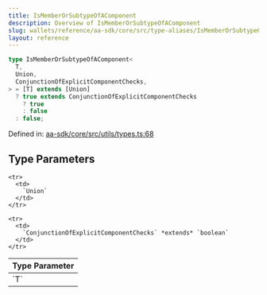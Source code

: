 ```yaml
---
title: IsMemberOrSubtypeOfAComponent
description: Overview of IsMemberOrSubtypeOfAComponent
slug: wallets/reference/aa-sdk/core/src/type-aliases/IsMemberOrSubtypeOfAComponent
layout: reference
---
```


```ts
type IsMemberOrSubtypeOfAComponent<
  T,
  Union,
  ConjunctionOfExplicitComponentChecks,
> = [T] extends [Union]
  ? true extends ConjunctionOfExplicitComponentChecks
    ? true
    : false
  : false;
```

Defined in: [aa-sdk/core/src/utils/types.ts:68](https://github.com/alchemyplatform/aa-sdk/blob/e3c1a23e6e03f44bf2db3afddb97a91b175cba58/aa-sdk/core/src/utils/types.ts#L68)

## Type Parameters

<table>
  <thead>
    <tr>
      <th align="left">Type Parameter</th>
    </tr>
  </thead>

  <tbody>
    <tr>
      <td>
        `T`
      </td>
    </tr>

    <tr>
      <td>
        `Union`
      </td>
    </tr>

    <tr>
      <td>
        `ConjunctionOfExplicitComponentChecks` *extends* `boolean`
      </td>
    </tr>

  </tbody>
</table>

